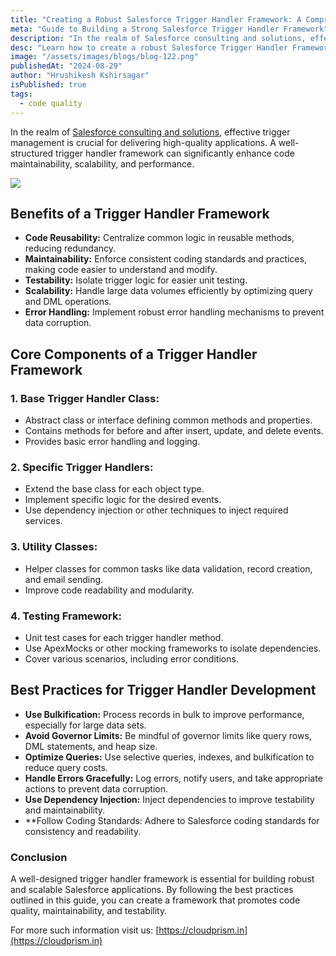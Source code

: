```yaml
---
title: "Creating a Robust Salesforce Trigger Handler Framework: A Comprehensive Guide for Salesforce Consulting and Solutions"
meta: "Guide to Building a Strong Salesforce Trigger Handler Framework"
description: "In the realm of Salesforce consulting and solutions, effective trigger management is crucial for delivering high-quality applications. A well-structured trigger handler framework can significantly enhance code maintainability, scalability, and performance."
desc: "Learn how to create a robust Salesforce Trigger Handler Framework for effective automation and management in Salesforce consulting"
image: "/assets/images/blogs/blog-122.png"
publishedAt: "2024-08-29"
author: "Hrushikesh Kshirsagar"
isPublished: true
tags:
  - code quality
---
```


In the realm of [Salesforce consulting and solutions](https://cloudprism.in/), effective trigger management is crucial for delivering high-quality applications. A well-structured trigger handler framework can significantly enhance code maintainability, scalability, and performance.

<Image src="/assets/images/blogs/blog-123.png" />

## Benefits of a Trigger Handler Framework

- **Code Reusability:** Centralize common logic in reusable methods, reducing redundancy.
- **Maintainability:** Enforce consistent coding standards and practices, making code easier to understand and modify.
- **Testability:** Isolate trigger logic for easier unit testing.
- **Scalability:** Handle large data volumes efficiently by optimizing query and DML operations.
- **Error Handling:** Implement robust error handling mechanisms to prevent data corruption.

## Core Components of a Trigger Handler Framework

### 1. Base Trigger Handler Class:

- Abstract class or interface defining common methods and properties.
- Contains methods for before and after insert, update, and delete events.
- Provides basic error handling and logging.

### 2. Specific Trigger Handlers:
- Extend the base class for each object type.
- Implement specific logic for the desired events.
- Use dependency injection or other techniques to inject required services.
### 3. Utility Classes:

- Helper classes for common tasks like data validation, record creation, and email sending.
- Improve code readability and modularity.

### 4. Testing Framework:

- Unit test cases for each trigger handler method.
- Use ApexMocks or other mocking frameworks to isolate dependencies.
- Cover various scenarios, including error conditions.

## Best Practices for Trigger Handler Development

- **Use Bulkification:** Process records in bulk to improve performance, especially for large data sets.
- **Avoid Governor Limits:** Be mindful of governor limits like query rows, DML statements, and heap size.
- **Optimize Queries:** Use selective queries, indexes, and bulkification to reduce query costs.
- **Handle Errors Gracefully:** Log errors, notify users, and take appropriate actions to prevent data corruption.
- **Use Dependency Injection:** Inject dependencies to improve testability and maintainability.
- **Follow Coding Standards: Adhere to Salesforce coding standards for consistency and readability.


### Conclusion
A well-designed trigger handler framework is essential for building robust and scalable Salesforce applications. By following the best practices outlined in this guide, you can create a framework that promotes code quality, maintainability, and testability.

For more such information visit us: [https://cloudprism.in](https://cloudprism.in)
